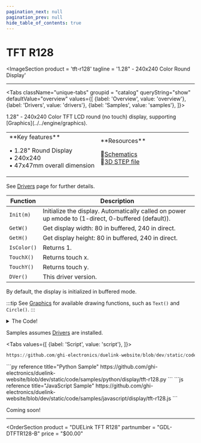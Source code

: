 ```yaml
---
pagination_next: null
pagination_prev: null
hide_table_of_contents: true
---
```



# TFT R128

<ImageSection
    product = 'tft-r128'
    tagline = '1.28" - 240x240 Color Round Display'
></ImageSection>

---

<Tabs className="unique-tabs" groupid = "catalog" queryString="show" defaultValue="overview"
  values={[
   {label: 'Overview', value: 'overview'},
    {label: 'Drivers', value: 'drivers'},
    {label: 'Samples', value: 'samples'},
  ]}>

<TabItem value="overview">
1.28" - 240x240 Color TFT LCD round (no touch) display, supporting [Graphics](../../engine/graphics).

<table><td width='50%'>
**Key features**

• 1.28" Round Display<br/>
• 240x240<br/>
• 47x47mm overall dimension<br/>

</td><td width='50%'>
**Resources**

📄[Schematics](pathname:///sch/gdl-dtftr128-b.pdf)<br/>
🔩[3D STEP file](pathname:///3d/gdl-dtftr128-b.step)<br/>

</td></table>

</TabItem>

<TabItem value="drivers">

See [Drivers](../../engine/drivers) page for further details.


Function | Description
---| ---
`Init(m)` | Initialize the display. Automatically called on power up `m`mode to (1-direct, 0-buffered (default)).
`GetW()` | Get display width: 80 in buffered, 240 in direct.
`GetH()` | Get display height: 80 in buffered, 240 in direct.
`IsColor()` | Returns 1.
`TouchX()` | Returns touch x.
`TouchY()` | Returns touch y.
`DVer()` | This driver version.

By default, the display is initialized in buffered mode.

:::tip
See [Graphics](../../engine/graphics) for available drawing functions, such as `Text()` and `Circle()`.
:::

<details>
  <summary>The Code!</summary>



```py reference title="TFT R128 Driver"
https://github.com/ghi-electronics/duelink-website/blob/dev/static/code/drivers/display/tft-r128.txt
```

</details>
</TabItem>

<TabItem value="samples">

Samples assumes [Drivers](../../engine/drivers) are installed.

<Tabs
  values={[
    {label: 'Script', value: 'script'},
]}>

<TabItem value="script">

```py reference title="Script Sample"
https://github.com/ghi-electronics/duelink-website/blob/dev/static/code/samples/script/display/tft-r128.txt
```
</TabItem>

<TabItem value="py">
```py reference title="Python Sample"
https://github.com/ghi-electronics/duelink-website/blob/dev/static/code/samples/python/display/tft-r128.py
```
</TabItem>

<TabItem value="js">
```js reference title="JavaScript Sample"
https://github.com/ghi-electronics/duelink-website/blob/dev/static/code/samples/javascript/display/tft-r128.js
```

</TabItem>

</Tabs>

</TabItem>

<TabItem value="projects">Coming soon!</TabItem>

</Tabs>

---
<OrderSection
    product = "DUELink TFT R128"
    partnumber = "GDL-DTFTR128-B"
    price = "$00.00"
></OrderSection>
